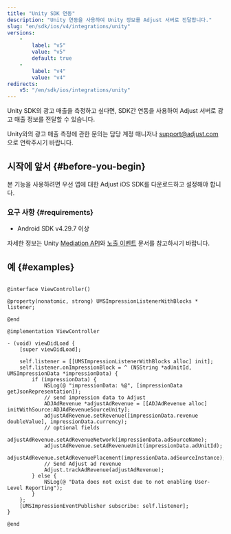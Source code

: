 ```yaml
---
title: "Unity SDK 연동"
description: "Unity 연동을 사용하여 Unity 정보를 Adjust 서버로 전달합니다."
slug: "en/sdk/ios/v4/integrations/unity"
versions: 
    - 
        label: "v5"
        value: "v5"
        default: true
    - 
        label: "v4"
        value: "v4"
redirects: 
    v5: "/en/sdk/ios/integrations/unity"
---
```

Unity SDK의 광고 매출을 측정하고 싶다면, SDK간 연동을 사용하여 Adjust 서버로 광고 매출 정보를 전달할 수 있습니다.
<callout type="note"> 

Unity와의 광고 매출 측정에 관한 문의는 담당 계정 매니저나 [support@adjust.com](mailto:support@adjust.com)으로 연락주시기 바랍니다.
</Callout> 

시작에 앞서 \{\#before\-you\-begin\}
------------------------------------

본 기능을 사용하려면 우선 앱에 대한 Adjust iOS SDK를 다운로드하고 설정해야 합니다.

### 요구 사항 \{\#requirements\}

* Android SDK v4\.29\.7 이상

자세한 정보는 Unity [Mediation API](https://docs.unity.com/mediation/APIReferenceIOS.html)와 [노출 이벤트](https://docs.unity.com/mediation/SDKIntegrationIOSImpressionEvents.html) 문서를 참고하시기 바랍니다.

예 \{\#examples\}
-------------------

<tabs> <tab title="Objective-C"> 

```objc

@interface ViewController()

@property(nonatomic, strong) UMSImpressionListenerWithBlocks * listener;

@end

@implementation ViewController

- (void) viewDidLoad {
    [super viewDidLoad];

    self.listener = [[UMSImpressionListenerWithBlocks alloc] init];
    self.listener.onImpressionBlock = ^ (NSString *adUnitId, UMSImpressionData *impressionData) {
        if (impressionData) {
            NSLog(@ "impressionData: %@", [impressionData getJsonRepresentation]);
            // send impression data to Adjust
            ADJAdRevenue *adjustAdRevenue = [[ADJAdRevenue alloc] initWithSource:ADJAdRevenueSourceUnity];
            adjustAdRevenue.setRevenue([impressionData.revenue doubleValue], impressionData.currency);
            // optional fields
            adjustAdRevenue.setAdRevenueNetwork(impressionData.adSourceName);
            adjustAdRevenue.setAdRevenueUnit(impressionData.adUnitId);
            adjustAdRevenue.setAdRevenuePlacement(impressionData.adSourceInstance);
            // Send Adjust ad revenue
            Adjust.trackAdRevenue(adjustAdRevenue);
        } else {
            NSLog(@ "Data does not exist due to not enabling User-Level Reporting");
        }
    };
    [UMSImpressionEventPublisher subscribe: self.listener];
}

@end
```

</Tab> </Tabs>

